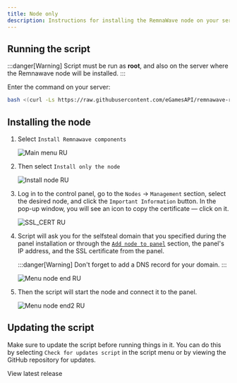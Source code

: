 ---
title: Node only
description: Instructions for installing the RemnaWave node on your server.
---


## Running the script

:::danger[Warning]
Script must be run as **root**, and also on the server where the Remnawave node will be installed.
:::

Enter the command on your server:

```bash
bash <(curl -Ls https://raw.githubusercontent.com/eGamesAPI/remnawave-reverse-proxy/refs/heads/main/install_remnawave.sh)
```

## Installing the node

<Steps>

1. Select `Install Remnawave components`

    ![Main menu RU](https://raw.githubusercontent.com/eGamesAPI/remnawave-reverse-proxy/refs/heads/main/docs/src/assets/en/main_menu.webp)

2. Then select `Install only the node`

    ![Install node RU](https://raw.githubusercontent.com/eGamesAPI/remnawave-reverse-proxy/refs/heads/main/docs/src/assets/en/install_node.webp)

3. Log in to the control panel, go to the `Nodes` → `Management` section, select the desired node, and click the `Important Information` button. In the pop-up window, you will see an icon to copy the certificate — click on it.

    ![SSL_CERT RU](https://raw.githubusercontent.com/eGamesAPI/remnawave-reverse-proxy/refs/heads/main/docs/src/assets/en/ssl_cert.webp)

4. Script will ask you for the selfsteal domain that you specified during the panel installation or through the [`Add node to panel`](https://wiki.egam.es/installation/add-node/) section, the panel's IP address, and the SSL certificate from the panel.

    :::danger[Warning]
    Don't forget to add a DNS record for your domain.
    :::

    ![Menu node end RU](https://raw.githubusercontent.com/eGamesAPI/remnawave-reverse-proxy/refs/heads/main/docs/src/assets/en/menu_node_end.webp)

5. Then the script will start the node and connect it to the panel.

    ![Menu node end2 RU](https://raw.githubusercontent.com/eGamesAPI/remnawave-reverse-proxy/refs/heads/main/docs/src/assets/en/menu_node_end2.webp)

</Steps>

## Updating the script

Make sure to update the script before running things in it. You can do this by selecting `Check for updates script` in the script menu or by viewing the GitHub repository for updates.

<div style={{ display: 'flex', flexDirection: 'column', alignItems: 'center', gap: '1rem', textAlign: 'center' }}>
    <LinkButton
        href="https://github.com/eGamesAPI/remnawave-reverse-proxy/releases/latest"
        icon="github"
        iconPlacement="start"
    >
        View latest release
    </LinkButton>
</div>